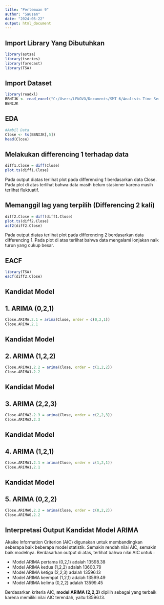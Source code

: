 ---
title: "Pertemuan 9"
author: "Sausan"
date: "2024-05-22"
output: html_document
---

## Import Library Yang Dibutuhkan
```{r}
library(astsa)
library(tseries)
library(forecast)
library(TSA)
```

## Import Dataset
```{r}
library(readxl)
BBNIJK <- read_excel("C:/Users/LENOVO/Documents/SMT 6/Analisis Time Series/PRAK/BBNI.JK.xlsx")
BBNIJK
```

## EDA
```{r}
#Ambil Data
Close <- ts(BBNIJK[,5])
head(Close)
```

## Melakukan differencing 1 terhadap data
```{r}
diff1.Close = diff(Close)
plot.ts(diff1.Close)
```

Pada output diatas terlihat plot pada differencing 1 berdasarkan data Close. Pada plot di atas terlihat bahwa data masih belum stasioner karena masih terlihat fluktuatif.

## Memanggil lag yang terpilih (Differencing 2 kali)
```{r}
diff2.Close = diff(diff1.Close)
plot.ts(diff2.Close)
acf2(diff2.Close)
```

Pada output diatas terlihat plot pada differencing 2 berdasarkan data differencing 1. Pada plot di atas terlihat bahwa data mengalami lonjakan naik turun yang cukup besar.

## EACF
```{r}
library(TSA)
eacf(diff2.Close)
```

## Kandidat Model
## 1. ARIMA (0,2,1)
```{r}
Close.ARIMA.2.1 = arima(Close, order = c(0,2,1))
Close.ARIMA.2.1
```

## Kandidat Model
## 2. ARIMA (1,2,2)
```{r}
Close.ARIMA1.2.2 = arima(Close, order = c(1,2,2))
Close.ARIMA1.2.2
```

## Kandidat Model
## 3. ARIMA (2,2,3)
```{r}
Close.ARIMA2.2.3 = arima(Close, order = c(2,2,3))
Close.ARIMA2.2.3
```

## Kandidat Model
## 4. ARIMA (1,2,1)
```{r}
Close.ARIMA1.2.1 = arima(Close, order = c(1,2,1))
Close.ARIMA1.2.1
```

## Kandidat Model
## 5. ARIMA (0,2,2)
```{r}
Close.ARIMA0.2.2 = arima(Close, order = c(0,2,2))
Close.ARIMA0.2.2
```

## Interpretasi Output Kandidat Model ARIMA
Akaike Information Criterion (AIC) digunakan untuk membandingkan seberapa baik beberapa model statistik. Semakin rendah nilai AIC, semakin baik modelnya. Berdasarkan output di atas, terlihat bahwa nilai AIC untuk :

* Model ARIMA pertama (0,2,1) adalah 13598.38
* Model ARIMA kedua (1,2,2) adalah 13600.79
* Model ARIMA ketiga (2,2,3) adalah 13596.13
* Model ARIMA keempat (1,2,1) adalah 13599.49 
* Model ARIMA kelima (0,2,2) adalah 13599.45 

Berdasarkan kriteria AIC, **model ARIMA (2,2,3)** dipilih sebagai yang terbaik karena memiliki nilai AIC terendah, yaitu 13596.13.